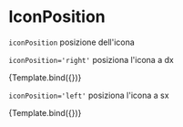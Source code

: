 

<Meta title="Components/Textarea/Props/IconPosition" component={VvTextarea} />

# IconPosition

`iconPosition` posizione dell'icona

`iconPosition='right'` posiziona l'icona a dx

<Canvas>
	<Story
		name="Left"
		args={{
			name: 'textarea-icon',
			icon: 'add',
			iconPosition: 'left'
		}}>
		{Template.bind({})}
	</Story>
</Canvas>

`iconPosition='left'` posiziona l'icona a sx

<Canvas>
	<Story
		name="Right"
		args={{
			name: 'textarea-icon',
			icon: 'add',
			iconPosition: 'right'
		}}>
		{Template.bind({})}
	</Story>
</Canvas>
